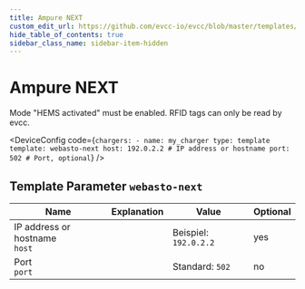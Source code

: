 ```yaml
---
title: Ampure NEXT
custom_edit_url: https://github.com/evcc-io/evcc/blob/master/templates/definition/charger/webasto-next.yaml
hide_table_of_contents: true
sidebar_class_name: sidebar-item-hidden
---
```



# Ampure NEXT

<div className="device-detail-container">
  <div className="device-detail-content">
    <DeviceFeatures features="rfid,sponsorship" />

Mode "HEMS activated" must be enabled. RFID tags can only be read by evcc.


<DeviceConfig code={`chargers:
    - name: my_charger
      type: template
      template: webasto-next
      host: 192.0.2.2 # IP address or hostname
      port: 502 # Port, optional`}  />
  </div>
  <div className="device-detail-icon">
    <evcc-icon
      type="charger"
      name="ampure-next"
      size="400px"
      alt="Ampure NEXT"
      className="device-detail-icon-img"
    ></evcc-icon>
  </div>
</div>

## Template Parameter `webasto-next`

| Name | Explanation | Value | Optional |
|-----------|-------------|-------|----------|
| IP address or hostname<br/>`host` |  | Beispiel: `192.0.2.2` | yes |
| Port<br/>`port` |  | Standard: `502` | no |

<SponsorshipRequired />

